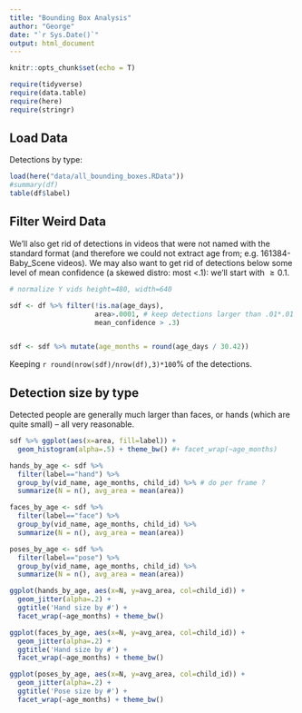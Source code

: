 ```yaml
---
title: "Bounding Box Analysis"
author: "George"
date: "`r Sys.Date()`"
output: html_document
---
```


```r
knitr::opts_chunk$set(echo = T)

require(tidyverse)
require(data.table)
require(here)
require(stringr)
```

## Load Data

Detections by type:

```r
load(here("data/all_bounding_boxes.RData"))
#summary(df)
table(df$label)
```

## Filter Weird Data

We'll also get rid of detections in videos that were not named with the standard format (and therefore we could not extract age from; e.g. 161384-Baby_Scene videos).
We may also want to get rid of detections below some level of mean confidence (a skewed distro: most <.1): we'll start with $\geq 0.1$.

```r
# normalize Y vids height=480, width=640

sdf <- df %>% filter(!is.na(age_days),
                     area>.0001, # keep detections larger than .01*.01
                     mean_confidence > .3)


sdf <- sdf %>% mutate(age_months = round(age_days / 30.42))
```

Keeping `r round(nrow(sdf)/nrow(df),3)*100`% of the detections.

## Detection size by type

Detected people are generally much larger than faces, or hands (which are quite small) -- all very reasonable.

```r
sdf %>% ggplot(aes(x=area, fill=label)) + 
  geom_histogram(alpha=.5) + theme_bw() #+ facet_wrap(~age_months)
```

```r
hands_by_age <- sdf %>%
  filter(label=="hand") %>%
  group_by(vid_name, age_months, child_id) %>% # do per frame ?
  summarize(N = n(), avg_area = mean(area))

faces_by_age <- sdf %>%
  filter(label=="face") %>%
  group_by(vid_name, age_months, child_id) %>%
  summarize(N = n(), avg_area = mean(area))

poses_by_age <- sdf %>%
  filter(label=="pose") %>%
  group_by(vid_name, age_months, child_id) %>%
  summarize(N = n(), avg_area = mean(area))
```


```r
ggplot(hands_by_age, aes(x=N, y=avg_area, col=child_id)) +
  geom_jitter(alpha=.2) +
  ggtitle('Hand size by #') +
  facet_wrap(~age_months) + theme_bw()

ggplot(faces_by_age, aes(x=N, y=avg_area, col=child_id)) +
  geom_jitter(alpha=.2) +
  ggtitle('Hand size by #') +
  facet_wrap(~age_months) + theme_bw()

ggplot(poses_by_age, aes(x=N, y=avg_area, col=child_id)) +
  geom_jitter(alpha=.2) +
  ggtitle('Pose size by #') +
  facet_wrap(~age_months) + theme_bw()
```

